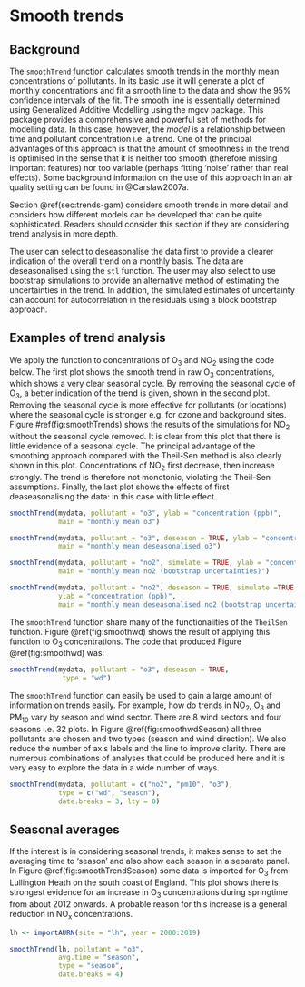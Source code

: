 # Smooth trends  {#sec:smoothTrend}

## Background {#sec:SmoothTrendInfo}

The `smoothTrend` function calculates smooth trends in the
monthly mean concentrations of pollutants. In its basic use it will
generate a plot of monthly concentrations and fit a smooth line to the
data and show the 95% confidence intervals of the fit. The smooth
line is essentially determined using Generalized Additive Modelling
using the [mgcv]{.pkg} package. This package provides a comprehensive
and powerful set of methods for modelling data. In this case, however,
the *model* is a relationship between time and pollutant
concentration i.e. a trend. One of the principal advantages of this
approach is that the amount of smoothness in the trend is optimised in
the sense that it is neither too smooth (therefore missing important
features) nor too variable (perhaps fitting 'noise' rather than real
effects). Some background information on the use of this approach in
an air quality setting can be found in @Carslaw2007a.

Section \@ref(sec:trends-gam) considers smooth trends in more detail and
considers how different models can be developed that can be quite
sophisticated. Readers should consider this section if they are
considering trend analysis in more depth.

The user can select to deseasonalise the data first to provide a
clearer indication of the overall trend on a monthly basis. The data
are deseasonalised using the `stl` function. The user may also
select to use bootstrap simulations to provide an alternative method
of estimating the uncertainties in the trend. In addition, the
simulated estimates of uncertainty can account for autocorrelation in
the residuals using a block bootstrap approach.


## Examples of trend analysis
We apply the function to concentrations of O~3~ and NO~2~ using the
code below. The first plot shows the smooth trend in raw O~3~
concentrations, which shows a very clear seasonal cycle. By removing
the seasonal cycle of O~3~, a better indication of the trend is
given, shown in the second plot. Removing the seasonal cycle is more
effective for pollutants (or locations) where the seasonal cycle is
stronger e.g. for ozone and background
sites. Figure \#ref(fig:smoothTrends) shows the results of the simulations
for NO~2~ without the seasonal cycle removed. It is clear from this
plot that there is little evidence of a seasonal cycle. The principal
advantage of the smoothing approach compared with the Theil-Sen method
is also clearly shown in this plot. Concentrations of NO~2~ first
decrease, then increase strongly. The trend is therefore not
monotonic, violating the Theil-Sen assumptions. Finally, the last plot
shows the effects of first deaseasonalising the data: in this case
with little effect.

```r
smoothTrend(mydata, pollutant = "o3", ylab = "concentration (ppb)",
            main = "monthly mean o3")

smoothTrend(mydata, pollutant = "o3", deseason = TRUE, ylab = "concentration (ppb)",
            main = "monthly mean deseasonalised o3")

smoothTrend(mydata, pollutant = "no2", simulate = TRUE, ylab = "concentration (ppb)",
            main = "monthly mean no2 (bootstrap uncertainties)")

smoothTrend(mydata, pollutant = "no2", deseason = TRUE, simulate =TRUE,
            ylab = "concentration (ppb)",
            main = "monthly mean deseasonalised no2 (bootstrap uncertainties)")
```


The `smoothTrend` function share many of the functionalities of
the `TheilSen` function. Figure \@ref(fig:smoothwd) shows the
result of applying this function to O~3~ concentrations. The code
that produced Figure \@ref(fig:smoothwd) was:

```r
smoothTrend(mydata, pollutant = "o3", deseason = TRUE,
             type = "wd")
```

The `smoothTrend` function can easily be used to gain a large
amount of information on trends easily. For example, how do trends in
NO~2~, O~3~ and PM~10~ vary by season and wind sector. There are 8
wind sectors and four seasons i.e. 32 plots. In Figure
\@ref(fig:smoothwdSeason) all three pollutants are chosen and two
types (season and wind direction). We also reduce the number of axis
labels and the line to improve clarity. There are numerous
combinations of analyses that could be produced here and it is very
easy to explore the data in a wide number of ways.

```r
smoothTrend(mydata, pollutant = c("no2", "pm10", "o3"), 
            type = c("wd", "season"),
            date.breaks = 3, lty = 0)
```

## Seasonal averages

If the interest is in considering seasonal trends, it makes sense to set the averaging time to 'season' and also show each season in a separate panel. In Figure \@ref(fig:smoothTrendSeason) some data is imported for O~3~ from Lullington Heath on the south coast of England. This plot shows there is strongest evidence for an increase in O~3~ concentrations during springtime from about 2012 onwards. A probable reason for this increase is a general reduction in NO~x~ concentrations.

```r
lh <- importAURN(site = "lh", year = 2000:2019)
```

```r
smoothTrend(lh, pollutant = "o3",
            avg.time = "season",
            type = "season",
            date.breaks = 4)
```
